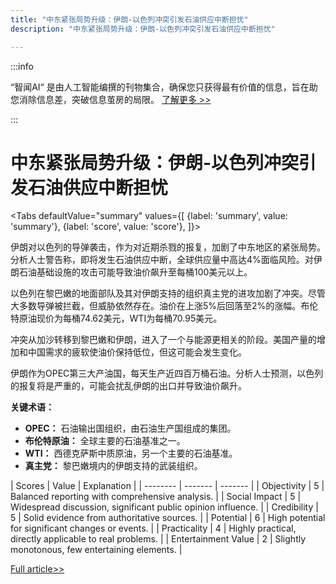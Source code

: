 ```yaml
---
title: "中东紧张局势升级：伊朗-以色列冲突引发石油供应中断担忧"
description: "中东紧张局势升级：伊朗-以色列冲突引发石油供应中断担忧"

---
```



:::info

“智闻AI“ 是由人工智能编撰的刊物集合，确保您只获得最有价值的信息，旨在助您消除信息差，突破信息茧房的局限。  [了解更多 >>](/)

:::

# 中东紧张局势升级：伊朗-以色列冲突引发石油供应中断担忧


<Tabs
	defaultValue="summary"
	values={[
	{label: 'summary', value: 'summary'},
	{label: 'score', value: 'score'},
]}>
<TabItem value="summary">


伊朗对以色列的导弹袭击，作为对近期杀戮的报复，加剧了中东地区的紧张局势。分析人士警告称，即将发生石油供应中断，全球供应量中高达4%面临风险。对伊朗石油基础设施的攻击可能导致油价飙升至每桶100美元以上。

以色列在黎巴嫩的地面部队及其对伊朗支持的组织真主党的进攻加剧了冲突。尽管大多数导弹被拦截，但威胁依然存在。油价在上涨5%后回落至2%的涨幅。布伦特原油现价为每桶74.62美元，WTI为每桶70.95美元。

冲突从加沙转移到黎巴嫩和伊朗，进入了一个与能源更相关的阶段。美国产量的增加和中国需求的疲软使油价保持低位，但这可能会发生变化。

伊朗作为OPEC第三大产油国，每天生产近四百万桶石油。分析人士预测，以色列的报复将是严重的，可能会扰乱伊朗的出口并导致油价飙升。

**关键术语：**
- **OPEC：** 石油输出国组织，由石油生产国组成的集团。
- **布伦特原油：** 全球主要的石油基准之一。
- **WTI：** 西德克萨斯中质原油，另一个主要的石油基准。
- **真主党：** 黎巴嫩境内的伊朗支持的武装组织。
</TabItem>
<TabItem value="score">
	| Scores     | Value   | Explanation |
	| -------- | ------- | ------- |
	| Objectivity  | 5    | Balanced reporting with comprehensive analysis.    |
	| Social Impact | 5     | Widespread discussion, significant public opinion influence.    |
	| Credibility    | 5    | Solid evidence from authoritative sources.    |
	| Potential    | 6    | High potential for significant changes or events.    |
	| Practicality    | 4    | Highly practical, directly applicable to real problems.    |
	| Entertainment Value    | 2    | Slightly monotonous, few entertaining elements.    |
</TabItem>
</Tabs>

[Full article>>](https://www.cnbc.com/2024/10/02/oil-watchers-now-see-a-real-threat-of-supply-disruptions-after-latest-iran-israel-escalation.html)
